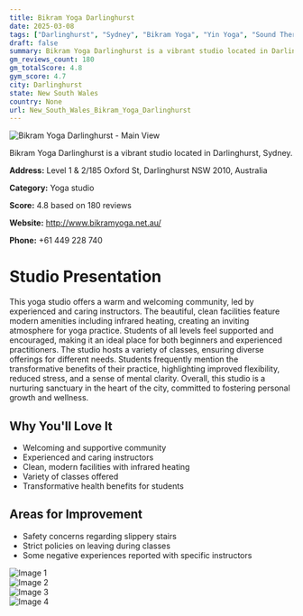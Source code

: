 ```yaml
---
title: Bikram Yoga Darlinghurst
date: 2025-03-08
tags: ["Darlinghurst", "Sydney", "Bikram Yoga", "Yin Yoga", "Sound Therapy", "community", "cleanliness", "Darlinghurst"]  
draft: false
summary: Bikram Yoga Darlinghurst is a vibrant studio located in Darlinghurst, Sydney.
gm_reviews_count: 180
gm_totalScore: 4.8
gym_score: 4.7
city: Darlinghurst
state: New South Wales
country: None
url: New_South_Wales_Bikram_Yoga_Darlinghurst
---
```


<div className="aspect-[16/9] relative my-8">
  <img 
    src="https://lh5.googleusercontent.com/p/AF1QipPpAs_6a0fYSVEblFOe6ZVcKw1g8JQNjb5LQhuQ=w1920-h1080-k-no"
    alt="Bikram Yoga Darlinghurst - Main View"
    className="object-cover absolute inset-0 w-full h-full rounded-lg"
  />
</div>

Bikram Yoga Darlinghurst is a vibrant studio located in Darlinghurst, Sydney.

**Address:** Level 1 & 2/185 Oxford St, Darlinghurst NSW 2010, Australia

**Category:** Yoga studio

**Score:** 4.8 based on 180 reviews

**Website:** http://www.bikramyoga.net.au/

**Phone:** +61 449 228 740

# Studio Presentation

This yoga studio offers a warm and welcoming community, led by experienced and caring instructors. The beautiful, clean facilities feature modern amenities including infrared heating, creating an inviting atmosphere for yoga practice. Students of all levels feel supported and encouraged, making it an ideal place for both beginners and experienced practitioners. The studio hosts a variety of classes, ensuring diverse offerings for different needs. Students frequently mention the transformative benefits of their practice, highlighting improved flexibility, reduced stress, and a sense of mental clarity. Overall, this studio is a nurturing sanctuary in the heart of the city, committed to fostering personal growth and wellness.



## Why You'll Love It

- Welcoming and supportive community
- Experienced and caring instructors
- Clean, modern facilities with infrared heating
- Variety of classes offered
- Transformative health benefits for students

## Areas for Improvement

- Safety concerns regarding slippery stairs
- Strict policies on leaving during classes
- Some negative experiences reported with specific instructors

<div className="grid grid-cols-1 xl:grid-cols-2 gap-4 my-8">
<div className="aspect-[4/3] relative"><img src="https://lh3.googleusercontent.com/p/AF1QipOS4ZpzoOd_NthqQVwpz1-G2YVxUAftEOOqM9Bd=w1920-h1080-k-no" alt="Image 1" className="object-cover absolute inset-0 w-full h-full rounded-lg" /></div>
<div className="aspect-[4/3] relative"><img src="https://lh5.googleusercontent.com/p/AF1QipNzpQ6rL1pKHw5eVYwuaKaL7pa4ekGIJwIOKdSW=w1920-h1080-k-no" alt="Image 2" className="object-cover absolute inset-0 w-full h-full rounded-lg" /></div>
<div className="aspect-[4/3] relative"><img src="https://lh5.googleusercontent.com/p/AF1QipNFgPrhnCrRR-t_lPGynMLyUHeW-rxSC34QsI-i=w1920-h1080-k-no" alt="Image 3" className="object-cover absolute inset-0 w-full h-full rounded-lg" /></div>
<div className="aspect-[4/3] relative"><img src="https://lh5.googleusercontent.com/p/AF1QipOfzPOZ1dRGg-byRk8QRhvDZ0dMFK4VkkjJwTQi=w1920-h1080-k-no" alt="Image 4" className="object-cover absolute inset-0 w-full h-full rounded-lg" /></div>
</div>